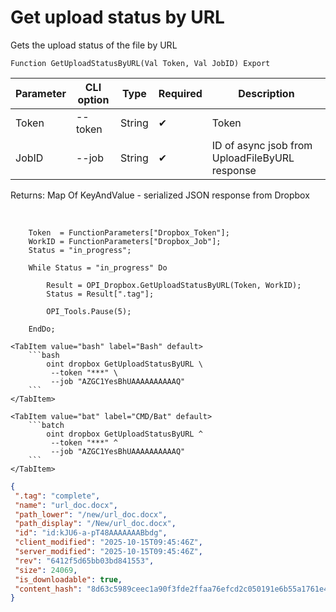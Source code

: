﻿---
sidebar_position: 6
description: Get upload status by URL and other functions to work with Dropbox in the Open Integration Package, a free open-source integration library for 1C:Enterprise 8, OneScript and CLI
keywords: [1C, 1С, 1С:Enterprise, 1С:Enterprise 8.3, API, Integration, Services, Exchange, OneScript, CLI, Dropbox]
---


# Get upload status by URL
 Gets the upload status of the file by URL



`Function GetUploadStatusByURL(Val Token, Val JobID) Export`

  | Parameter | CLI option | Type | Required | Description |
  |-|-|-|-|-|
  | Token | --token | String | &#x2714; | Token |
  | JobID | --job | String | &#x2714; | ID of async jsob from UploadFileByURL response |

  
  Returns:  Map Of KeyAndValue - serialized JSON response from Dropbox

<br/>



```bsl title="1C:Enterprise/OneScript code example"
    Token  = FunctionParameters["Dropbox_Token"];
    WorkID = FunctionParameters["Dropbox_Job"];
    Status = "in_progress";

    While Status = "in_progress" Do

        Result = OPI_Dropbox.GetUploadStatusByURL(Token, WorkID);
        Status = Result[".tag"];

        OPI_Tools.Pause(5);

    EndDo;
```
 

 <Tabs>
  
    <TabItem value="bash" label="Bash" default>
        ```bash
            oint dropbox GetUploadStatusByURL \
             --token "***" \
             --job "AZGC1YesBhUAAAAAAAAAAQ"
        ```
    </TabItem>
  
    <TabItem value="bat" label="CMD/Bat" default>
        ```batch
            oint dropbox GetUploadStatusByURL ^
             --token "***" ^
             --job "AZGC1YesBhUAAAAAAAAAAQ"
        ```
    </TabItem>
</Tabs>


```json title="Result"
{
 ".tag": "complete",
 "name": "url_doc.docx",
 "path_lower": "/new/url_doc.docx",
 "path_display": "/New/url_doc.docx",
 "id": "id:kJU6-a-pT48AAAAAAABbdg",
 "client_modified": "2025-10-15T09:45:46Z",
 "server_modified": "2025-10-15T09:45:46Z",
 "rev": "6412f5d65bb03bd841553",
 "size": 24069,
 "is_downloadable": true,
 "content_hash": "8d63c5989ceec1a90f3fde2ffaa76efcd2c050191e6b55a1761e4e352590bd8c"
}
```
